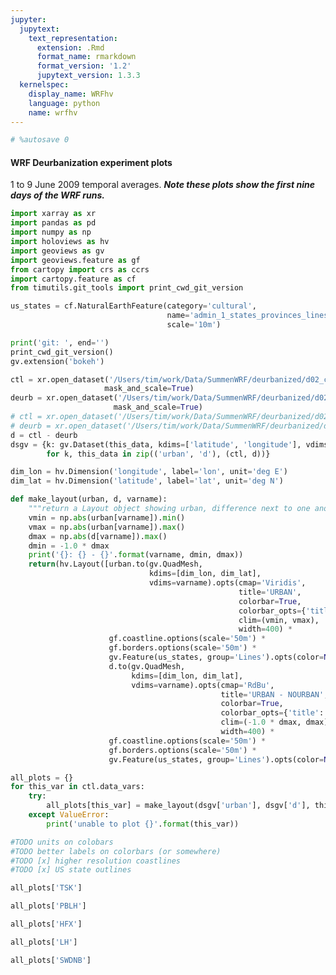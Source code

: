 ```yaml
---
jupyter:
  jupytext:
    text_representation:
      extension: .Rmd
      format_name: rmarkdown
      format_version: '1.2'
      jupytext_version: 1.3.3
  kernelspec:
    display_name: WRFhv
    language: python
    name: wrfhv
---
```


```python
# %autosave 0
```

#### WRF Deurbanization experiment plots
1 to 9 June 2009 temporal averages.  _**Note these plots show the first nine days of the WRF runs.**_

```python
import xarray as xr
import pandas as pd
import numpy as np
import holoviews as hv
import geoviews as gv
import geoviews.feature as gf
from cartopy import crs as ccrs
import cartopy.feature as cf
from timutils.git_tools import print_cwd_git_version
```

```python
us_states = cf.NaturalEarthFeature(category='cultural', 
                                   name='admin_1_states_provinces_lines',
                                   scale='10m')
```

```python
print('git: ', end='')
print_cwd_git_version()
gv.extension('bokeh')
```

```python
ctl = xr.open_dataset('/Users/tim/work/Data/SummenWRF/deurbanized/d02_ctl_month_mean_vals.nc',
                     mask_and_scale=True)
deurb = xr.open_dataset('/Users/tim/work/Data/SummenWRF/deurbanized/d02_deurb_month_mean_vals.nc',
                       mask_and_scale=True)
# ctl = xr.open_dataset('/Users/tim/work/Data/SummenWRF/deurbanized/d02_ctl_10day_mean_vals.nc')
# deurb = xr.open_dataset('/Users/tim/work/Data/SummenWRF/deurbanized/d02_deurb_10day_mean_vals.nc')
d = ctl - deurb
dsgv = {k: gv.Dataset(this_data, kdims=['latitude', 'longitude'], vdims=list(ctl.data_vars))
        for k, this_data in zip(('urban', 'd'), (ctl, d))}
```

```python
dim_lon = hv.Dimension('longitude', label='lon', unit='deg E')
dim_lat = hv.Dimension('latitude', label='lat', unit='deg N')
```

```python
def make_layout(urban, d, varname):
    """return a Layout object showing urban, difference next to one another"""
    vmin = np.abs(urban[varname]).min()
    vmax = np.abs(urban[varname]).max()
    dmax = np.abs(d[varname]).max()
    dmin = -1.0 * dmax
    print('{}: {} - {}'.format(varname, dmin, dmax))
    return(hv.Layout([urban.to(gv.QuadMesh, 
                               kdims=[dim_lon, dim_lat], 
                               vdims=varname).opts(cmap='Viridis', 
                                                   title='URBAN', 
                                                   colorbar=True,
                                                   colorbar_opts={'title':varname},
                                                   clim=(vmin, vmax),
                                                   width=400) * 
                      gf.coastline.options(scale='50m') * 
                      gf.borders.options(scale='50m') *
                      gv.Feature(us_states, group='Lines').opts(color=None),
                      d.to(gv.QuadMesh, 
                           kdims=[dim_lon, dim_lat], 
                           vdims=varname).opts(cmap='RdBu', 
                                               title='URBAN - NOURBAN', 
                                               colorbar=True,
                                               colorbar_opts={'title':'d{}'.format(varname)},
                                               clim=(-1.0 * dmax, dmax),
                                               width=400) *
                      gf.coastline.options(scale='50m') * 
                      gf.borders.options(scale='50m') *
                      gv.Feature(us_states, group='Lines').opts(color=None)]))
```

```python
all_plots = {}
for this_var in ctl.data_vars:
    try:
        all_plots[this_var] = make_layout(dsgv['urban'], dsgv['d'], this_var)
    except ValueError:
        print('unable to plot {}'.format(this_var))
```

```python
#TODO units on colobars
#TODO better labels on colorbars (or somewhere)
#TODO [x] higher resolution coastlines
#TODO [x] US state outlines
```

```python
all_plots['TSK']
```

```python
all_plots['PBLH']
```

```python
all_plots['HFX']
```

```python
all_plots['LH']
```

```python
all_plots['SWDNB']
```
